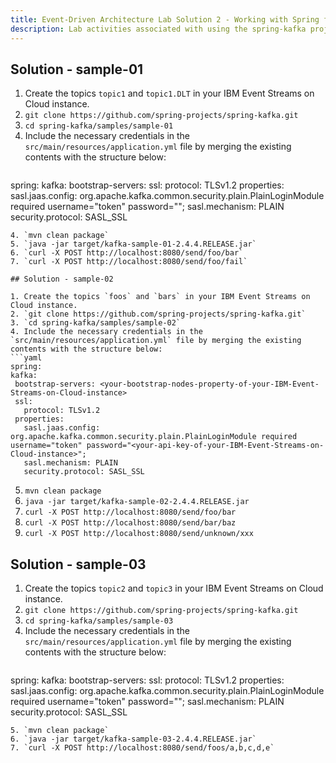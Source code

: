 ```yaml
---
title: Event-Driven Architecture Lab Solution 2 - Working with Spring for Apache Kafka
description: Lab activities associated with using the spring-kafka project with an IBM Event Streams on Cloud instance, to be used with event-driven architecture enablement.
---
```


## Solution - sample-01

1. Create the topics `topic1` and `topic1.DLT` in your IBM Event Streams on Cloud instance.
1. `git clone https://github.com/spring-projects/spring-kafka.git`
2. `cd spring-kafka/samples/sample-01`
3. Include the necessary credentials in the `src/main/resources/application.yml` file by merging the existing contents with the structure below:
   ```yaml
spring:
  kafka:
    bootstrap-servers: <your-bootstrap-nodes-property-of-your-IBM-Event-Streams-on-Cloud-instance>
    ssl:
      protocol: TLSv1.2
    properties:
      sasl.jaas.config: org.apache.kafka.common.security.plain.PlainLoginModule required username="token" password="<your-api-key-of-your-IBM-Event-Streams-on-Cloud-instance>";
      sasl.mechanism: PLAIN
      security.protocol: SASL_SSL
   ```
4. `mvn clean package`
5. `java -jar target/kafka-sample-01-2.4.4.RELEASE.jar`
6. `curl -X POST http://localhost:8080/send/foo/bar`
7. `curl -X POST http://localhost:8080/send/foo/fail`

## Solution - sample-02

1. Create the topics `foos` and `bars` in your IBM Event Streams on Cloud instance.
2. `git clone https://github.com/spring-projects/spring-kafka.git`
3. `cd spring-kafka/samples/sample-02`
4. Include the necessary credentials in the `src/main/resources/application.yml` file by merging the existing contents with the structure below:
   ```yaml
spring:
  kafka:
    bootstrap-servers: <your-bootstrap-nodes-property-of-your-IBM-Event-Streams-on-Cloud-instance>
    ssl:
      protocol: TLSv1.2
    properties:
      sasl.jaas.config: org.apache.kafka.common.security.plain.PlainLoginModule required username="token" password="<your-api-key-of-your-IBM-Event-Streams-on-Cloud-instance>";
      sasl.mechanism: PLAIN
      security.protocol: SASL_SSL
   ```
5. `mvn clean package`
6. `java -jar target/kafka-sample-02-2.4.4.RELEASE.jar`
7. `curl -X POST http://localhost:8080/send/foo/bar`
8. `curl -X POST http://localhost:8080/send/bar/baz`
9. `curl -X POST http://localhost:8080/send/unknown/xxx`

## Solution - sample-03

1. Create the topics `topic2` and `topic3` in your IBM Event Streams on Cloud instance.
2. `git clone https://github.com/spring-projects/spring-kafka.git`
3. `cd spring-kafka/samples/sample-03`
4. Include the necessary credentials in the `src/main/resources/application.yml` file by merging the existing contents with the structure below:
   ```yaml
spring:
  kafka:
    bootstrap-servers: <your-bootstrap-nodes-property-of-your-IBM-Event-Streams-on-Cloud-instance>
    ssl:
      protocol: TLSv1.2
    properties:
      sasl.jaas.config: org.apache.kafka.common.security.plain.PlainLoginModule required username="token" password="<your-api-key-of-your-IBM-Event-Streams-on-Cloud-instance>";
      sasl.mechanism: PLAIN
      security.protocol: SASL_SSL
   ```
5. `mvn clean package`
6. `java -jar target/kafka-sample-03-2.4.4.RELEASE.jar`
7. `curl -X POST http://localhost:8080/send/foos/a,b,c,d,e`
